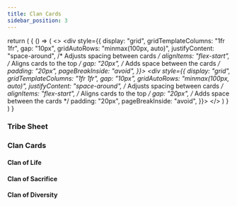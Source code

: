 ```yaml
---
title: Clan Cards
sidebar_position: 3
---
```






  return (
    <BrowserOnly>
      {
        () => (
          <>
            <PdfWrapper filename="mw-clan-cards.pdf" orientation="landscape">
              <div 
                style={{
                  display: "grid",
                  gridTemplateColumns: "1fr 1fr",
                  gap: "10px",
                  gridAutoRows: "minmax(100px, auto)",
                  justifyContent: "space-around",  /* Adjusts spacing between cards */
                  alignItems: "flex-start",        /* Aligns cards to the top */
                  gap: "20px",                     /* Adds space between the cards */
                  padding: "20px",
                  pageBreakInside: "avoid",
                }}>
                <MwClans playerId="Player1" />
              </div>
              <div 
                style={{
                  display: "grid",
                  gridTemplateColumns: "1fr 1fr",
                  gap: "10px",
                  gridAutoRows: "minmax(100px, auto)",
                  justifyContent: "space-around",  /* Adjusts spacing between cards */
                  alignItems: "flex-start",        /* Aligns cards to the top */
                  gap: "20px",                     /* Adds space between the cards */
                  padding: "20px",
                  pageBreakInside: "avoid",
                }}>
                <MwClans playerId="PlayerA" />
              </div>
            </PdfWrapper>
          </>
          )
      }    
    </BrowserOnly>
  )
}



### Tribe Sheet

### Clan Cards



#### Clan of Life

#### Clan of Sacrifice

#### Clan of Diversity
